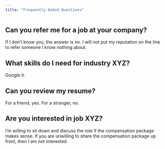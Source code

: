 ```yaml
---
title: "Frequently Asked Questions"
---
```


## Can you refer me for a job at your company?

If I don't know you, the answer is no. I will not put my reputation on the line to refer someone I know nothing about.

## What skills do I need for industry XYZ?

Google it.

## Can you review my resume?

For a friend, yes. For a stranger, no.

## Are you interested in job XYZ?

I'm willing to sit down and discuss the role if the compensation package makes sense. If you are unwilling to share the compensation package up front, then I am not interested.
